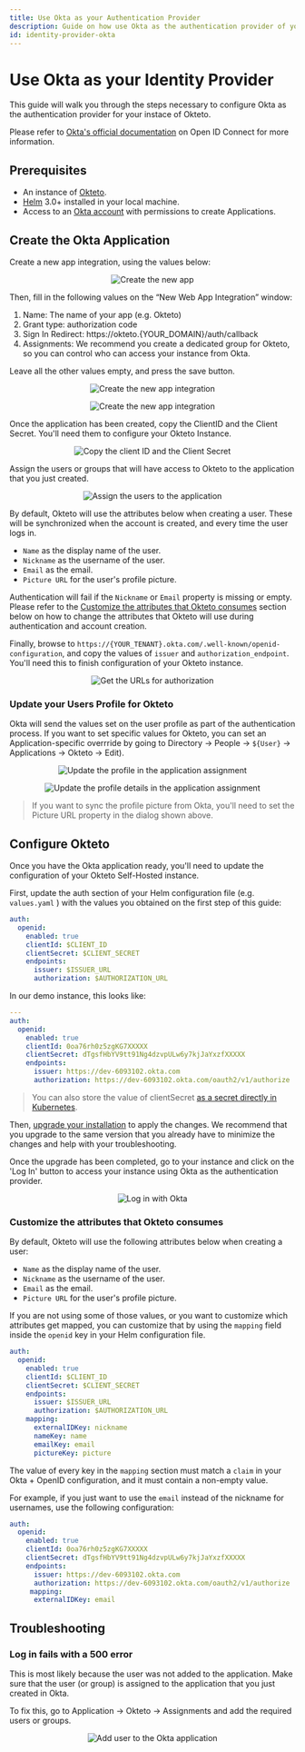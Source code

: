 ```yaml
---
title: Use Okta as your Authentication Provider
description: Guide on how use Okta as the authentication provider of your Okteto Self-hosted instance
id: identity-provider-okta
---
```



# Use Okta as your Identity Provider<TiersList tiers="Self-Hosted" />

This guide will walk you through the steps necessary to configure Okta as the authentication provider for your instace of Okteto.

Please refer to [Okta's official documentation](https://developer.okta.com/docs/concepts/oauth-openid/) on Open ID Connect for more information.

## Prerequisites

- An instance of [Okteto](https://okteto.com/docs/self-hosted/).
- [Helm](https://helm.sh/docs/intro/install/) 3.0+ installed in your local machine.
- Access to an [Okta account](https://www.okta.com) with permissions to create Applications.

## Create the Okta Application

Create a new app integration, using the values below:

<p align="center">
  <Image
    src={require("@site/static/img/okta-new-app.png").default}
    alt="Create the new app"
  />
</p>

Then, fill in the following values on the “New Web App Integration” window:

1. Name: The name of your app (e.g. Okteto)
2. Grant type: authorization code
3. Sign In Redirect: https://okteto.{YOUR_DOMAIN}/auth/callback
4. Assignments: We recommend you create a dedicated group for Okteto, so you can control who can access your instance from Okta.

Leave all the other values empty, and press the save button.

<p align="center">
  <Image
    src={require("@site/static/img/new-web-app-integration.png").default}
    alt="Create the new app integration"
  />
</p>

<p align="center">
  <Image
    src={require("@site/static/img/new-web-app-integration-2.png").default}
    alt="Create the new app integration"
  />
</p>

Once the application has been created, copy the ClientID and the Client Secret. You'll need them to configure your Okteto Instance.

<p align="center">
  <Image
    src={require("@site/static/img/secrets-sidebar.png").default}
    alt="Copy the client ID and the Client Secret"
  />
</p>

Assign the users or groups that will have access to Okteto to the application that you just created.

<p align="center">
  <Image
    src={require("@site/static/img/assignment.png").default}
    alt="Assign the users to the application"
  />
</p>

By default, Okteto will use the attributes below when creating a user. These will be synchronized when the account is created, and every time the user logs in.

- `Name` as the display name of the user.
- `Nickname` as the username of the user.
- `Email` as the email.
- `Picture URL` for the user's profile picture.

Authentication will fail if the `Nickname` or `Email` property is missing or empty. Please refer to the [Customize the attributes that Okteto consumes](#customize-the-attributes-that-okteto-consumes) section below on how to change the attributes that Okteto will use during authentication and account creation.

Finally, browse to `https://{YOUR_TENANT}.okta.com/.well-known/openid-configuration`, and copy the values of `issuer` and `authorization_endpoint`. You'll need this to finish configuration of your Okteto instance.

<p align="center">
  <Image
    src={require("@site/static/img/well-known.png").default}
    alt="Get the URLs for authorization"
  />
</p>

### Update your Users Profile for Okteto

Okta will send the values set on the user profile as part of the authentication process. If you want to set specific values for Okteto, you can set an Application-specific overrride by going to Directory → People → `${User}` → Applications → Okteto → Edit).

<p align="center">
  <Image
    src={require("@site/static/img/profile.png").default}
    alt="Update the profile in the application assignment"
  />
</p>

<p align="center">
  <Image
    src={require("@site/static/img/profile-details.png").default}
    alt="Update the profile details in the application assignment"
  />
</p>

> If you want to sync the profile picture from Okta, you'll need to set the Picture URL property in the dialog shown above.

## Configure Okteto

Once you have the Okta application ready, you'll need to update the configuration of your Okteto Self-Hosted instance.

First, update the auth section of your Helm configuration file (e.g. `values.yaml` ) with the values you obtained on the first step of this guide:

```yaml
auth:
  openid:
    enabled: true
    clientId: $CLIENT_ID
    clientSecret: $CLIENT_SECRET
    endpoints:
      issuer: $ISSUER_URL
      authorization: $AUTHORIZATION_URL
```

In our demo instance, this looks like:

```yaml
---
auth:
  openid:
    enabled: true
    clientId: 0oa76rh0z5zgKG7XXXXX
    clientSecret: dTgsfHbYV9tt91Ng4dzvpULw6y7kjJaYxzfXXXXX
    endpoints:
      issuer: https://dev-6093102.okta.com
      authorization: https://dev-6093102.okta.com/oauth2/v1/authorize
```

> You can also store the value of clientSecret [as a secret directly in Kubernetes](self-hosted/administration/configuration.mdx#secret).

Then, [upgrade your installation](self-hosted/install/upgrade.mdx) to apply the changes. We recommend that you upgrade to the same version that you already have to minimize the changes and help with your troubleshooting.

Once the upgrade has been completed, go to your instance and click on the 'Log In' button to access your instance using Okta as the authentication provider.

<p align="center">
  <Image
    src={require("@site/static/img/with-okta.png").default}
    alt="Log in with Okta"
  />
</p>

### Customize the attributes that Okteto consumes

By default, Okteto will use the following attributes below when creating a user:

- `Name` as the display name of the user.
- `Nickname` as the username of the user.
- `Email` as the email.
- `Picture URL` for the user's profile picture.

If you are not using some of those values, or you want to customize which attributes get mapped, you can customize that by using the `mapping` field inside the `openid` key in your Helm configuration file.

```yaml
auth:
  openid:
    enabled: true
    clientId: $CLIENT_ID
    clientSecret: $CLIENT_SECRET
    endpoints:
      issuer: $ISSUER_URL
      authorization: $AUTHORIZATION_URL
    mapping:
      externalIDKey: nickname
      nameKey: name
      emailKey: email
      pictureKey: picture
```

The value of every key in the `mapping` section must match a `claim` in your Okta + OpenID configuration, and it must contain a non-empty value.

For example, if you just want to use the `email` instead of the nickname for usernames, use the following configuration:

```yaml
auth:
  openid:
    enabled: true
    clientId: 0oa76rh0z5zgKG7XXXXX
    clientSecret: dTgsfHbYV9tt91Ng4dzvpULw6y7kjJaYxzfXXXXX
    endpoints:
      issuer: https://dev-6093102.okta.com
      authorization: https://dev-6093102.okta.com/oauth2/v1/authorize
     mapping:
      externalIDKey: email
```

## Troubleshooting

### Log in fails with a 500 error

This is most likely because the user was not added to the application. Make sure that the user (or group) is assigned to the application that you just created in Okta.

To fix this, go to Application → Okteto → Assignments and add the required users or groups.

<p align="center">
  <Image
    src={require("@site/static/img/add-user.png").default}
    alt="Add user to the Okta application"
  />
</p>
